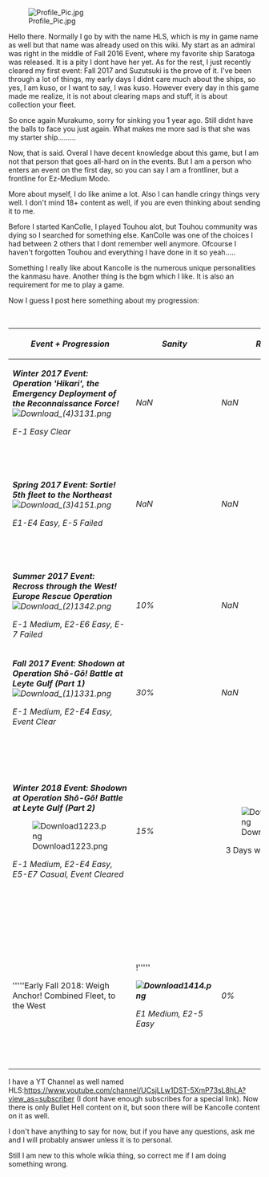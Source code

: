 [[File:Profile_Pic.jpg|thumb]]

Hello there. Normally I go by with the name HLS, which is my in game name as well but that name was already used on this wiki. My start as an admiral was right in the middle of Fall 2016 Event, where my favorite ship Saratoga was released. It is a pity I dont have her yet. As for the rest, I just recently cleared my first event: Fall 2017 and Suzutsuki is the prove of it. I've been through a lot of things, my early days I didnt care much about the ships, so yes, I am kuso, or I want to say, I was kuso. However every day in this game made me realize, it is not about clearing maps and stuff, it is about collection your fleet.

So once again Murakumo, sorry for sinking you 1 year ago. Still didnt have the balls to face you just again. What makes me more sad is that she was my starter ship.........

Now, that is said. Overal I have decent knowledge about this game, but I am not that person that goes all-hard on in the events. But I am a person who enters an event on the first day, so you can say I am a frontliner, but a frontline for Ez-Medium Modo.

More about myself, I do like anime a lot. Also I can handle cringy things very well. I don't mind 18+ content as well, if you are even thinking about sending it to me.

Before I started KanColle, I played Touhou alot, but Touhou community was dying so I searched for something else. KanColle was one of the choices I had between 2 others that I dont remember well anymore. Ofcourse I haven't forgotten Touhou and everything I have done in it so yeah.....

Something I really like about Kancolle is the numerous unique personalities the kanmasu have. Another thing is the bgm which I like. It is also an requirement for me to play a game.

Now I guess I post here something about my progression:

​​​​​​
{| border="0" cellspacing="1" cellpadding="1" style="width:500px;" class="article-table"
|-
! scope="col"|''Event + Progression''
! scope="col"|''Sanity''
! scope="col"|''Resources''
! scope="col"|''Spoils of War''
! scope="col"|''MVP(s)''
! scope="col"|
! scope="col"|
|-
|



'''''Winter 2017 Event: Operation 'Hikari', the Emergency Deployment of the Reconnaissance Force!'''''
''[[File:Download_(4)3131.png|left]]''

''E-1 Easy Clear''
|''NaN''
|''NaN''
|''NaN''
|''NaN''
|-
|
'''''Spring 2017 Event: Sortie! 5th fleet to the Northeast'''''
''[[File:Download_(3)4151.png|left]]''







''E1-E4 Easy, E-5 Failed''
|''NaN''
|''NaN''
|
''I-13''
[[File:Download_(5)1231.png|left]]



''Akizuki[[File:Download_(7)1311.png|left]]''



'' ''
Amagi[[File:Download_(10).png|left]]
|''NaN''
|-
|
'''''Summer 2017 Event: Recross through the West! Europe Rescue Operation'''''​​​​​​
''[[File:Download_(2)1342.png|left]]''







''E-1 Medium, E2-E6 Easy, E-7 Failed''
|''10%''
|''NaN''
|
''Akitsushima[[File:Download_(8).png|left]]''



'' ''
Roma[[File:Download_(9).png|left]]
|
''Kitakami[[File:Download_(17).png|left]]''
|-
|
'''''Fall 2017 Event: Shodown at Operation Shõ-Gõ! Battle at Leyte Gulf (Part 1)'''''
''[[File:Download_(1)1331.png|left]]''








''E-1 Medium, E2-E4 Easy, Event Clear''
|''30%''
|''NaN''
|
''Shion (I-400)[[File:Download_(11).png|left]]''
|
''Shigure''

''Yamashiro''
|-
|
'''''Winter 2018 Event: Shodown at Operation Shõ-Gõ! Battle at Leyte Gulf (Part 2)'''''


[[File:Download1223.png|left]]









''E-1 Medium, E2-E4 Easy, E5-E7 Casual, Event Cleared''
|''15%''
|
[[File:Download111.png|left]]



'' ''
3 Days worth of farming
|
Gangut
[[File:Download_(12).png|left]]



Graf Zeppelin[[File:Download_(13).png|left]]



Ark Royal
[[File:Download_(14).png|left]]





Warspite
[[File:Download_(15).png|left]]



Tashkent
[[File:Download_(16).png|left]]​​​​​​​​​​​​​​​​ 



Iowa[[File:Download_(6)11133.png|left]]
|
Choukai
[[File:Download_(18).png|frame|left|Choukai The Nuke, Thats all]]

Maya[[File:Download_(19).png|frame|left|Maya AAIC were godlike on this event]]




Amatsukaze[[File:Download_(20).png|frame|left|Lvl 24 ship that can dodge better than lvl 70+ ships, and also searchlight carrier]]


Zuikaku[[File:Download_(21).png|frame|left|DAMARE!!!!!]]
Haruna[[File:Download_(22).png|frame|left|Haruna, daijoubu!]]





I-13[[File:Download_(5)1231.png|frame|left|Orel Cruising Goddess]]
|-
|
'''''Early Fall 2018: Weigh Anchor! Combined Fleet, to the West!!!'''''




'''''[[File:Download1414.png|left]]'''''










''E1 Medium, E2-5 Easy''
|''0%''
|''NaN''
|
​​​​​[[File:Download_(243).png|left]]




''2x Hatsuzuki''

[[File:Download_(24).png|left]]

''Maestrale''

[[File:Download_(25).png|left]]




''3x Prinz Eugen''
|-
|
|
|
|
|}




I have a YT Channel as well named HLS:https://www.youtube.com/channel/UCsjLLw1DST-5XmP73sL8hLA?view_as=subscriber (I dont have enough subscribes for a special link). Now there is only Bullet Hell content on it, but soon there will be Kancolle content on it as well.

I don't have anything to say for now, but if you have any questions, ask me and I will probably answer unless it is to personal.

Still I am new to this whole wikia thing, so correct me if I am doing something wrong.